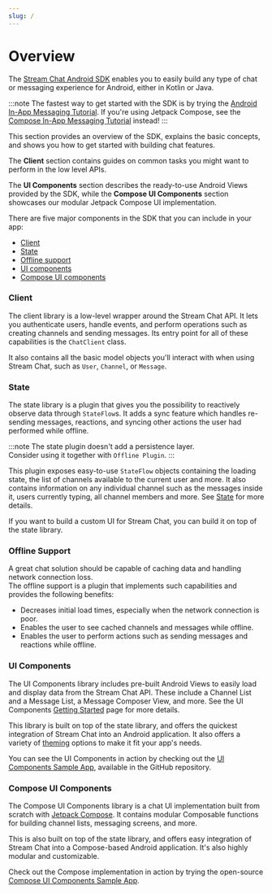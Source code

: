 ```yaml
---
slug: /
---
```


# Overview

The [Stream Chat Android SDK](https://github.com/GetStream/stream-chat-android) enables you to easily build any type of chat or messaging experience for Android, either in Kotlin or Java.

:::note 
The fastest way to get started with the SDK is by trying the [Android In-App Messaging Tutorial](https://getstream.io/tutorials/android-chat/). If you're using Jetpack Compose, see the [Compose In-App Messaging Tutorial](https://getstream.io/chat/compose/tutorial/) instead!
:::

This section provides an overview of the SDK, explains the basic concepts, and shows you how to get started with building chat features.

The **Client** section contains guides on common tasks you might want to perform in the low level APIs.

The **UI Components** section describes the ready-to-use Android Views provided by the SDK, while the **Compose UI Components** section showcases our modular Jetpack Compose UI implementation.

There are five major components in the SDK that you can include in your app:

* [Client](https://github.com/GetStream/stream-chat-android/tree/main/stream-chat-android-client)
* [State](https://github.com/GetStream/stream-chat-android/tree/main/stream-chat-android-state)
* [Offline support](https://github.com/GetStream/stream-chat-android/tree/main/stream-chat-android-offline)
* [UI components](https://github.com/GetStream/stream-chat-android/tree/main/stream-chat-android-ui-components)
* [Compose UI components](https://github.com/GetStream/stream-chat-android/tree/main/stream-chat-android-compose)

### Client

The client library is a low-level wrapper around the Stream Chat API. It lets you authenticate users, handle events, and perform operations such as creating channels and sending messages. Its entry point for all of these capabilities is the `ChatClient` class.

It also contains all the basic model objects you'll interact with when using Stream Chat, such as `User`, `Channel`, or `Message`.

### State

The state library is a plugin that gives you the possibility to reactively observe data through `StateFlow`s.
It adds a sync feature which handles re-sending messages, reactions, and syncing other actions the user had performed while offline.

:::note
The state plugin doesn't add a persistence layer.<br/> Consider using it together with `Offline Plugin`.
:::

<!-- TODO update link once State documentation is ready -->
This plugin exposes easy-to-use `StateFlow` objects containing the loading state, the list of channels available to the current user and more.
It also contains information on any individual channel such as the messages inside it, users currently typing, all channel members and more.
See [State](../02-client/06-guides/04-offline-support.mdx) for more details.

If you want to build a custom UI for Stream Chat, you can build it on top of the state library.

### Offline Support

A great chat solution should be capable of caching data and handling network connection loss.<br/>
The offline support is a plugin that implements such capabilities and provides the following benefits:

* Decreases initial load times, especially when the network connection is poor.
* Enables the user to see cached channels and messages while offline.
* Enables the user to perform actions such as sending messages and reactions while offline.

### UI Components

The UI Components library includes pre-built Android Views to easily load and display data from the Stream Chat API. These include a Channel List and a Message List, a Message Composer View, and more. See the UI Components [Getting Started](../03-ui/01-overview.mdx) page for more details.

This library is built on top of the state library, and offers the quickest integration of Stream Chat into an Android application. It also offers a variety of [theming](../03-ui/02-general-customization/01-theming.mdx) options to make it fit your app's needs.

You can see the UI Components in action by checking out the [UI Components Sample App](https://github.com/GetStream/stream-chat-android/tree/main/stream-chat-android-ui-components-sample), available in the GitHub repository.

### Compose UI Components

The Compose UI Components library is a chat UI implementation built from scratch with [Jetpack Compose](https://developer.android.com/jetpack/compose). It contains modular Composable functions for building channel lists, messaging screens, and more.

This is also built on top of the state library, and offers easy integration of Stream Chat into a Compose-based Android application. It's also highly modular and customizable.

<!-- TODO add theming link for Compose -->

Check out the Compose implementation in action by trying the open-source [Compose UI Components Sample App](https://github.com/GetStream/stream-chat-android/tree/main/stream-chat-android-compose-sample).
